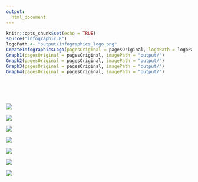```yaml
---
output:
  html_document
---
```


```r
knitr::opts_chunk$set(echo = TRUE)
source("infographic.R")
logoPath <- "output/infographics_logo.png"
CreateInfographicsLogo(pagesOriginal = pagesOriginal, logoPath = logoPath)
Graph1(pagesOriginal = pagesOriginal, imagePath = "output/")
Graph2(pagesOriginal = pagesOriginal, imagePath = "output/")
Graph3(pagesOriginal = pagesOriginal, imagePath = "output/")
Graph4(pagesOriginal = pagesOriginal, imagePath = "output/")
```

<div class="col-xs-12" style="height:50px;"></div>

<div class = "row">
<div class = "col-md-12">
<img src = "output/infographics_logo.png">
</div>
</div>
<div class = "row">
<div class = "col-lg-6 col-md-6 col-sm-6 col-xs-12">
<img src = "output/graph1.png">
</div>
<div class = "col-lg-6 col-md-6 col-sm-6 col-xs-12">
<img src = "output/graph2.png">
</div>
</div>
<div class = "row">
<div class = "col-lg-12 col-md-12 col-sm-12 hidden-xs">
<img src = "output/graph3.png">
</div>
<div class = "hidden-lg hidden-md hidden-sm col-xs-12">
<img src = "output/graph3_m.png">
</div>
</div>
<div class = "row">
<div class = "col-lg-12 col-md-12 col-sm-12 hidden-xs">
<img src = "output/graph4.png">
</div>
<div class = "hidden-lg hidden-md hidden-sm col-xs-12">
<img src = "output/graph4_m.png">
</div>
</div>